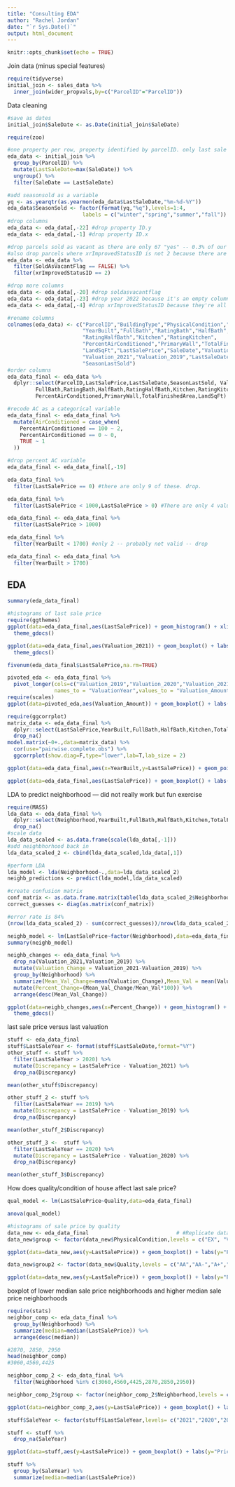 ```yaml
---
title: "Consulting EDA"
author: "Rachel Jordan"
date: "`r Sys.Date()`"
output: html_document
---
```


```r
knitr::opts_chunk$set(echo = TRUE)
```

Join data (minus special features)

```r
require(tidyverse)
initial_join <- sales_data %>% 
  inner_join(wider_propvals,by=c("ParcelID"="ParcelID"))
```

Data cleaning

```r
#save as dates
initial_join$SaleDate <- as.Date(initial_join$SaleDate)

require(zoo)

#one property per row, property identified by parcelID. only last sale date included.
eda_data <- initial_join %>% 
  group_by(ParcelID) %>% 
  mutate(LastSaleDate=max(SaleDate)) %>% 
  ungroup() %>% 
  filter(SaleDate == LastSaleDate) 

#add seasonsold as a variable
yq <- as.yearqtr(as.yearmon(eda_data$LastSaleDate,"%m-%d-%Y"))
eda_data$SeasonSold <- factor(format(yq,"%q"),levels=1:4,
                        labels = c("winter","spring","summer","fall"))
#drop columns
eda_data <- eda_data[,-22] #drop property ID.y
eda_data <- eda_data[,-1] #drop property ID.x

#drop parcels sold as vacant as there are only 67 "yes" -- 0.3% of our data
#also drop parcels where xrImprovedStatusID is not 2 because there are barely any and those aren't houses
eda_data <- eda_data %>% 
  filter(SoldAsVacantFlag == FALSE) %>% 
  filter(xrImprovedStatusID == 2)

#drop more columns
eda_data <- eda_data[,-20] #drop soldasvacantflag
eda_data <- eda_data[,-23] #drop year 2022 because it's an empty column 
eda_data <- eda_data[,-4] #drop xrImprovedStatusID because they're all 2

#rename columns
colnames(eda_data) <- c("ParcelID","BuildingType","PhysicalCondition","Neighborhood","Quality",
                        "YearBuilt","FullBath","RatingBath","HalfBath",
                        "RatingHalfBath","Kitchen","RatingKitchen",
                        "PercentAirConditioned","PrimaryWall","TotalFinishedArea",
                        "LandSqFt","LastSalePrice","SaleDate","Valuation_2020",
                        "Valuation_2021","Valuation_2019","LastSaleDate",
                        "SeasonLastSold")
#order columns
eda_data_final <- eda_data %>%
  dplyr::select(ParcelID,LastSalePrice,LastSaleDate,SeasonLastSold, Valuation_2019,Valuation_2020,Valuation_2021,BuildingType,PhysicalCondition,Neighborhood,Quality,YearBuilt,
         FullBath,RatingBath,HalfBath,RatingHalfBath,Kitchen,RatingKitchen,
         PercentAirConditioned,PrimaryWall,TotalFinishedArea,LandSqFt)

#recode AC as a categorical variable
eda_data_final <- eda_data_final %>% 
  mutate(AirConditioned = case_when(
    PercentAirConditioned == 100 ~ 2,
    PercentAirConditioned == 0 ~ 0,
    TRUE ~ 1
  ))

#drop percent AC variable
eda_data_final <- eda_data_final[,-19]

eda_data_final %>% 
  filter(LastSalePrice == 0) #there are only 9 of these. drop. 

eda_data_final %>% 
  filter(LastSalePrice < 1000,LastSalePrice > 0) #There are only 4 values > 0 and < 1000 so drop those too 

eda_data_final <- eda_data_final %>% 
  filter(LastSalePrice > 1000)

eda_data_final %>% 
  filter(YearBuilt < 1700) #only 2 -- probably not valid -- drop

eda_data_final <- eda_data_final %>% 
  filter(YearBuilt > 1700) 
```

## EDA

```r
summary(eda_data_final)
```

```r
#histograms of last sale price
require(ggthemes)
ggplot(data=eda_data_final,aes(LastSalePrice)) + geom_histogram() + xlim(0,1000000) + labs(x="Last Sale Price in USD",y="Number of Properties") + 
  theme_gdocs()
```

```r
ggplot(data=eda_data_final,aes(Valuation_2021)) + geom_boxplot() + labs(x="2021 Valuation in USD",y="Number of Properties") + 
  theme_gdocs()
```

```r
fivenum(eda_data_final$LastSalePrice,na.rm=TRUE)
```

```r
pivoted_eda <- eda_data_final %>% 
  pivot_longer(cols=c("Valuation_2019","Valuation_2020","Valuation_2021"),
               names_to = "ValuationYear",values_to = "Valuation_Amount")
require(scales)
ggplot(data=pivoted_eda,aes(Valuation_Amount)) + geom_boxplot() + labs(x="Valuation in USD") + facet_grid(rows=vars(ValuationYear)) + theme_gdocs() +scale_x_continuous(limits=c(0,300000),labels=comma) + theme(axis.text.y=element_blank())
```

```r
require(ggcorrplot)
matrix_data <- eda_data_final %>% 
  dplyr::select(LastSalePrice,YearBuilt,FullBath,HalfBath,Kitchen,TotalFinishedArea,LandSqFt) %>% 
  drop_na()
model.matrix(~0+.,data=matrix_data) %>% 
  cor(use="pairwise.complete.obs") %>% 
  ggcorrplot(show.diag=F,type="lower",lab=T,lab_size = 2)
```

```r
ggplot(data=eda_data_final,aes(x=YearBuilt,y=LastSalePrice)) + geom_point()
```

```r
ggplot(data=eda_data_final,aes(LastSalePrice)) + geom_boxplot() + labs(x="Price of Last Sale in USD") + facet_grid(rows=vars(SeasonLastSold)) + theme_gdocs() +scale_x_continuous(limits=c(0,300000),labels=comma) + theme(axis.text.y=element_blank(),strip.text.y = element_text(size=15))
```

LDA to predict neighborhood --- did not really work but fun exercise

```r
require(MASS)
lda_data <- eda_data_final %>% 
  dplyr::select(Neighborhood,YearBuilt,FullBath,HalfBath,Kitchen,TotalFinishedArea,LandSqFt) %>% 
  drop_na()
#scale data
lda_data_scaled <- as.data.frame(scale(lda_data[,-1]))
#add neighbhorhood back in
lda_data_scaled_2 <- cbind(lda_data_scaled,lda_data[,1])

#perform LDA
lda_model <- lda(Neighborhood~.,data=lda_data_scaled_2)
neighb_predictions <- predict(lda_model,lda_data_scaled)

#create confusion matrix
conf_matrix <- as.data.frame.matrix(table(lda_data_scaled_2$Neighborhood,neighb_predictions$class))
correct_guesses <- diag(as.matrix(conf_matrix))

#error rate is 84%
(nrow(lda_data_scaled_2) - sum(correct_guesses))/nrow(lda_data_scaled_2)
```

```r
neighb_model <- lm(LastSalePrice~factor(Neighborhood),data=eda_data_final)
summary(neighb_model)
```

```r
neighb_changes <- eda_data_final %>% 
  drop_na(Valuation_2021,Valuation_2019) %>% 
  mutate(Valuation_Change = Valuation_2021-Valuation_2019) %>% 
  group_by(Neighborhood) %>% 
  summarize(Mean_Val_Change=mean(Valuation_Change),Mean_Val = mean(Valuation_2019)) %>% 
  mutate(Percent_Change=(Mean_Val_Change/Mean_Val*100)) %>% 
  arrange(desc(Mean_Val_Change))

ggplot(data=neighb_changes,aes(x=Percent_Change)) + geom_histogram() + labs(x="Percent Change in Mean Home Value between 2019-2021",y="Number of Neighborhoods") + 
  theme_gdocs()
```

last sale price versus last valuation

```r
stuff <- eda_data_final
stuff$LastSaleYear <- format(stuff$LastSaleDate,format="%Y")
other_stuff <- stuff %>%
  filter(LastSaleYear > 2020) %>% 
  mutate(Discrepancy = LastSalePrice - Valuation_2021) %>% 
  drop_na(Discrepancy)

mean(other_stuff$Discrepancy)

other_stuff_2 <- stuff %>%
  filter(LastSaleYear == 2019) %>% 
  mutate(Discrepancy = LastSalePrice - Valuation_2019) %>% 
  drop_na(Discrepancy)

mean(other_stuff_2$Discrepancy)

other_stuff_3 <-  stuff %>%
  filter(LastSaleYear == 2020) %>% 
  mutate(Discrepancy = LastSalePrice - Valuation_2020) %>% 
  drop_na(Discrepancy)

mean(other_stuff_3$Discrepancy)


```

How does quality/condition of house affect last sale price?

```r
qual_model <- lm(LastSalePrice~Quality,data=eda_data_final)

anova(qual_model)


```

```r
#histograms of sale price by quality
data_new <- eda_data_final                            # #Replicate data
data_new$group <- factor(data_new$PhysicalCondition,levels = c("EX", "VG", "GD", "AV","FR","PR","VP","UN")) #relevel

ggplot(data=data_new,aes(y=LastSalePrice)) + geom_boxplot() + labs(y="Price of Last Sale in USD") + facet_grid(cols=vars(group)) + theme_gdocs() +scale_y_continuous(limits=c(0,300000),labels=comma) + theme(axis.text.x=element_blank(),strip.text.y = element_text(size=15))
```

```r
data_new$group2 <- factor(data_new$Quality,levels = c("AA","AA-","A+","A","A-","B+","B","B-","C+","C","C-","D+","D","D-","E+","E","M&S 2")) #relevel

ggplot(data=data_new,aes(y=LastSalePrice)) + geom_boxplot() + labs(y="Price of Last Sale in USD") + facet_grid(cols=vars(group2)) + theme_gdocs() +scale_y_continuous(limits=c(0,2000000),labels=comma) + theme(axis.text.x=element_blank(),strip.text.y = element_text(size=15))
```

boxplot of lower median sale price neighborhoods and higher median sale price neighborhoods

```r
require(stats)
neighbor_comp <- eda_data_final %>% 
  group_by(Neighborhood) %>% 
  summarize(median=median(LastSalePrice)) %>%
  arrange(desc(median))

#2870, 2850, 2950
head(neighbor_comp)
#3060,4560,4425

neighbor_comp_2 <- eda_data_final %>% 
  filter(Neighborhood %in% c(3060,4560,4425,2870,2850,2950))

neighbor_comp_2$group <- factor(neighbor_comp_2$Neighborhood,levels = c("3060","4560","4425","2950","2850","2870")) #relevel

ggplot(data=neighbor_comp_2,aes(y=LastSalePrice)) + geom_boxplot() + labs(y="Price of Last Sale in USD") + facet_grid(cols=vars(group)) + theme_gdocs() +scale_y_continuous(limits=c(0,1000000),labels=comma) + theme(axis.text.x=element_blank(),strip.text.y = element_text(size=15))
```

```r
stuff$SaleYear <- factor(stuff$LastSaleYear,levels= c("2021","2020","2019"))

stuff <- stuff %>% 
  drop_na(SaleYear)

ggplot(data=stuff,aes(y=LastSalePrice)) + geom_boxplot() + labs(y="Price of Last Sale in USD") + facet_grid(cols=vars(SaleYear)) + theme_gdocs() +scale_y_continuous(limits=c(0,300000),labels=comma) + theme(axis.text.x=element_blank(),strip.text.y = element_text(size=15))

stuff %>% 
  group_by(SaleYear) %>% 
  summarize(median=median(LastSalePrice))
```

